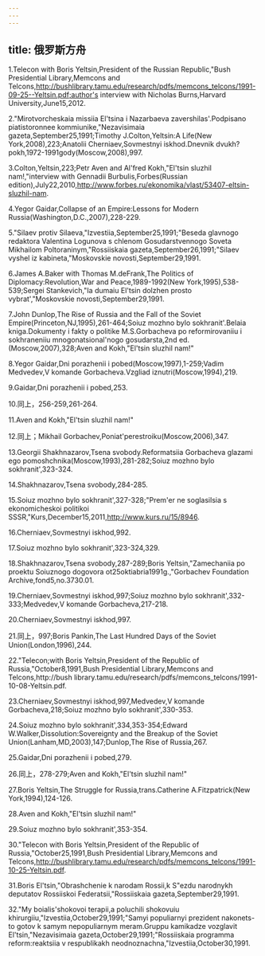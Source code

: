 ```yaml
---
---
---
```

title: 俄罗斯方舟
---



1.Telecon with Boris Yeltsin,President of the Russian Republic,"Bush Presidential Library,Memcons and Telcons,http://bushlibrary.tamu.edu/research/pdfs/memcons_telcons/1991-09-25--Yeltsin.pdf;author's interview with Nicholas Burns,Harvard University,June15,2012.

2."Mirotvorcheskaia missiia El'tsina i Nazarbaeva zavershilas'.Podpisano piatistoronnee kommiunike,"Nezavisimaia gazeta,September25,1991;Timothy J.Colton,Yeltsin:A Life(New York,2008),223;Anatolii Cherniaev,Sovmestnyi iskhod.Dnevnik dvukh?pokh,1972-1991gody(Moscow,2008),997.

3.Colton,Yeltsin,223;Petr Aven and Al'fred Kokh,"El'tsin sluzhil nam!,"interview with Gennadii Burbulis,Forbes(Russian edition),July22,2010,http://www.forbes.ru/ekonomika/vlast/53407-eltsin-sluzhil-nam.

4.Yegor Gaidar,Collapse of an Empire:Lessons for Modern Russia(Washington,D.C.,2007),228-229.

5."Silaev protiv Silaeva,"Izvestiia,September25,1991;"Beseda glavnogo redaktora Valentina Logunova s chlenom Gosudarstvennogo Soveta Mikhailom Poltoraninym,"Rossiiskaia gazeta,September26,1991;"Silaev vyshel iz kabineta,"Moskovskie novosti,September29,1991.

6.James A.Baker with Thomas M.deFrank,The Politics of Diplomacy:Revolution,War and Peace,1989-1992(New York,1995),538-539;Sergei Stankevich,"Ia dumaiu El'tsin dolzhen prosto vybrat',"Moskovskie novosti,September29,1991.

7.John Dunlop,The Rise of Russia and the Fall of the Soviet Empire(Princeton,NJ,1995),261-464;Soiuz mozhno bylo sokhranit'.Belaia kniga.Dokumenty i fakty o politike M.S.Gorbacheva po reformirovaniiu i sokhraneniiu mnogonatsional'nogo gosudarsta,2nd ed.(Moscow,2007),328;Aven and Kokh,"El'tsin sluzhil nam!"

8.Yegor Gaidar,Dni porazhenii i pobed(Moscow,1997),1-259;Vadim Medvedev,V komande Gorbacheva.Vzgliad iznutri(Moscow,1994),219.

9.Gaidar,Dni porazhenii i pobed,253.

10.同上，256-259,261-264.

11.Aven and Kokh,"El'tsin sluzhil nam!"

12.同上；Mikhail Gorbachev,Poniat'perestroiku(Moscow,2006),347.

13.Georgii Shakhnazarov,Tsena svobody.Reformatsiia Gorbacheva glazami ego pomoshchnika(Moscow,1993),281-282;Soiuz mozhno bylo sokhranit',323-324.

14.Shakhnazarov,Tsena svobody,284-285.

15.Soiuz mozhno bylo sokhranit',327-328;"Prem'er ne soglasilsia s ekonomicheskoi politikoi SSSR,"Kurs,December15,2011,http://www.kurs.ru/15/8946.

16.Cherniaev,Sovmestnyi iskhod,992.

17.Soiuz mozhno bylo sokhranit',323-324,329.

18.Shakhnazarov,Tsena svobody,287-289;Boris Yeltsin,"Zamechaniia po proektu Soiuznogo dogovora ot25oktiabria1991g.,"Gorbachev Foundation Archive,fond5,no.3730.01.

19.Cherniaev,Sovmestnyi iskhod,997;Soiuz mozhno bylo sokhranit',332-333;Medvedev,V komande Gorbacheva,217-218.

20.Cherniaev,Sovmestnyi iskhod,997.

21.同上，997;Boris Pankin,The Last Hundred Days of the Soviet Union(London,1996),244.

22."Telecon;with Boris Yeltsin,President of the Republic of Russia,"October8,1991,Bush Presidential Library,Memcons and Telcons,http://bush library.tamu.edu/research/pdfs/memcons_telcons/1991-10-08-Yeltsin.pdf.

23.Cherniaev,Sovmestnyi iskhod,997,Medvedev,V komande Gorbacheva,218;Soiuz mozhno bylo sokhranit',330-353.

24.Soiuz mozhno bylo sokhranit',334,353-354;Edward W.Walker,Dissolution:Sovereignty and the Breakup of the Soviet Union(Lanham,MD,2003),147;Dunlop,The Rise of Russia,267.

25.Gaidar,Dni porazhenii i pobed,279.

26.同上，278-279;Aven and Kokh,"El'tsin sluzhil nam!"

27.Boris Yeltsin,The Struggle for Russia,trans.Catherine A.Fitzpatrick(New York,1994),124-126.

28.Aven and Kokh,"El'tsin sluzhil nam!"

29.Soiuz mozhno bylo sokhranit',353-354.

30."Telecon with Boris Yeltsin,President of the Republic of Russia,"October25,1991,Bush Presidential Library,Memcons and Telcons,http://bushlibrary.tamu.edu/research/pdfs/memcons_telcons/1991-10-25-Yeltsin.pdf.

31.Boris El'tsin,"Obrashchenie k narodam Rossii,k S"ezdu narodnykh deputatov Rossiiskoi Federatsii,"Rossiiskaia gazeta,September29,1991.

32."My boialis'shokovoi terapii,a poluchili shokovuiu khirurgiiu,"Izvestiia,October29,1991;"Samyi populiarnyi prezident nakonets-to gotov k samym nepopuliarnym meram.Gruppu kamikadze vozglavit El'tsin,"Nezavisimaia gazeta,October29,1991;"Rossiiskaia programma reform:reaktsiia v respublikakh neodnoznachna,"Izvestiia,October30,1991.